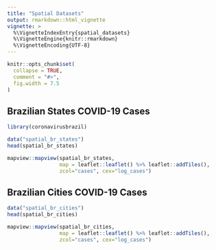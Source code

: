 ```yaml
---
title: "Spatial Datasets"
output: rmarkdown::html_vignette
vignette: >
  %\VignetteIndexEntry{spatial_datasets}
  %\VignetteEngine{knitr::rmarkdown}
  %\VignetteEncoding{UTF-8}
---
```


```r
knitr::opts_chunk$set(
  collapse = TRUE,
  comment = "#>",
  fig.width = 7.5
)
```

## Brazilian States COVID-19 Cases

```r
library(coronavirusbrazil)

data("spatial_br_states")
head(spatial_br_states)
```

```r
mapview::mapview(spatial_br_states, 
                 map = leaflet::leaflet() %>% leaflet::addTiles(),
                 zcol="cases", cex="log_cases")
```

## Brazilian Cities COVID-19 Cases

```r
data("spatial_br_cities")
head(spatial_br_cities)
```

```r
mapview::mapview(spatial_br_cities, 
                 map = leaflet::leaflet() %>% leaflet::addTiles(),
                 zcol="cases", cex="log_cases")
```

